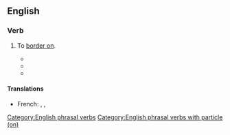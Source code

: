 ==English==

===Verb===
{{en-verb|++*}}

# {{lb|en|transitive}} To [[border on]].
#: {{ux|en|His land '''abuts on''' the road.}}
#* {{quote-book|en|year=1919|author={{w|Katherine Routledge}}|title=The Mystery of Easter Island|url=http://books.google.com/books?id=tkHNmeZKkXQC|publisher=Cosimo, Inc. (2007)|isbn=1-60206-698-1|page=24|text=The fronts of the houses '''abut on''' the pathway, which is about four feet wide, and are unequally places, following the contour of the ground.}}
#* {{quote-book|en|year=1942|author={{w|Francis Ernest Lloyd}}|title=The Carnivorous Plants|url=http://books.google.com/books?id=lP4Lp2vqq0gC ]</sup> Read Books (2007)|isbn=1406757020|page=97|text=The stalked gland (''14'' — 12-15) has a capital of usually 32 cells radiating from the centre and standing out like an umbrella top. These cells all '''abut on''' a central short cell resting on the top of the long stalk cell.}}
#* {{quote-book|en|year=2007|author=Andrew Barker|title=The Science of Harmonics in Classical Greece|url=http://books.google.com/books?id=xRM9WLpswiEC|publisher=Cambridge University Press|isbn=0-521-87951-5|page=209|text=Now the two bounding notes of an enharmonic tetrachord of the relevant sort will indeed both be the lowest notes of ''pykna'' when the tetrachords are put together in conjunction; but the higher of them can never '''abut on''' a ''pyknon'' in the case envisaged here, where the tone is introduced to disjoin the tetrachords.}}

====Translations====
{{trans-top|to border on}}
* French: {{t+|fr|avoisiner|alt=s'avoisiner}}, {{t+|fr|adossé|alt=être adossé}}, {{t+|fr|contigu|alt=être contigu}}
{{trans-mid}}
{{trans-bottom}}

[[Category:English phrasal verbs]]
[[Category:English phrasal verbs with particle (on)]]